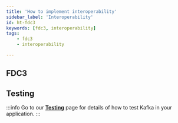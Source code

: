 ```yaml
---
title: 'How to implement interoperability'
sidebar_label: 'Interoperability'
id: ht-fdc3
keywords: [fdc3, interoperability]
tags:
    - fdc3
    - interoperability

---
```






## FDC3

## Testing

:::info
Go to our [**Testing**](/how-to/ht-fdc3-test/) page for details of how to test Kafka in your application.
:::

